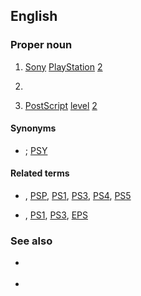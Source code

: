 {{also|PS/2}}
==English==
{{slim-wikipedia|PS2 (disambiguation)}}

===Proper noun===
{{en-proper noun}}

# {{lb|en|initialism|video games}} [[Sony]] [[PlayStation]] [[2]]
# {{lb|en|initialism|computing}} {{misspelling of|en|PS/2}}
# {{lb|en|initialism|software|publishing|typography}} [[PostScript]] [[level]] [[2]]

====Synonyms====
* {{sense|Sony}} {{l|en|PSX2}} {{qualifier|dated|rare|slang}}; [[PSY]] {{qualifier|dated|rare|slang}}

====Related terms====
* {{sense|Sony}} {{l|en|PSX}}, [[PSP]], [[PS1]], [[PS3]], [[PS4]], [[PS5]]
* {{sense|publishing}} {{l|en|PS}}, [[PS1]], [[PS3]], [[EPS]]

===See also===
* {{sense|Sony}} {{pedia|Sony PlayStation 2}}
* {{sense|publishing}} {{pedia|PostScript}}